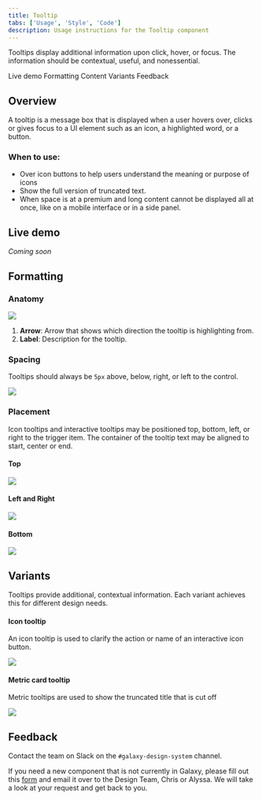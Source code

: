 ```yaml
---
title: Tooltip
tabs: ['Usage', 'Style', 'Code']
description: Usage instructions for the Tooltip component
---
```


<PageDescription>

Tooltips display additional information upon click, hover, or focus. The information should be contextual, useful, and nonessential.

</PageDescription>

<AnchorLinks>

<AnchorLink>Live demo</AnchorLink>
<AnchorLink>Formatting</AnchorLink>
<AnchorLink>Content</AnchorLink>
<AnchorLink>Variants</AnchorLink>
<AnchorLink>Feedback</AnchorLink>

</AnchorLinks>

## Overview

A tooltip is a message box that is displayed when a user hovers over, clicks or gives focus to a UI element such as an icon, a highlighted word, or a button.

### When to use:

- Over icon buttons to help users understand the meaning or purpose of icons
- Show the full version of truncated text.
- When space is at a premium and long content cannot be displayed all at once,
  like on a mobile interface or in a side panel.

## Live demo

*Coming soon*

## Formatting

### Anatomy

<Row>
<Column colLg={8}>

<img src="https://res.cloudinary.com/dgcfg5cwe/image/upload/v1644889353/tooltip-anatomy_raw7z4.svg" class="center"></img>

</Column>
</Row>

1. **Arrow**: Arrow that shows which direction the tooltip is highlighting from.
2. **Label**: Description for the tooltip.

### Spacing

Tooltips should always be ```5px``` above, below, right, or left to the control.

<Row>
<Column colLg={8}>

<img src="https://res.cloudinary.com/dgcfg5cwe/image/upload/v1644887441/tooltip-spacing_beprgg.svg" class="center"></img>

</Column>
</Row>

### Placement

Icon tooltips and interactive tooltips may be positioned top, bottom, left, or right to the trigger item. The container of the tooltip text may be aligned to start, center or end.

#### Top

<Row>
<Column colLg={8}>

<img src="https://res.cloudinary.com/dgcfg5cwe/image/upload/v1644889198/tooltip-top_farptu.svg" class="center"></img>

</Column>
</Row>

#### Left and Right

<Row>
<Column colLg={8}>

<img src="https://res.cloudinary.com/dgcfg5cwe/image/upload/v1644889043/tooltip-left-right_swecxd.svg" class="center"></img>

</Column>
</Row>


#### Bottom

<Row>
<Column colLg={8}>

<img src="https://res.cloudinary.com/dgcfg5cwe/image/upload/v1644889205/tooltip-bottom_poy9zh.svg" class="center"></img>

</Column>
</Row>

## Variants

Tooltips provide additional, contextual information. Each variant achieves this for different design needs.

#### Icon tooltip

An icon tooltip is used to clarify the action or name of an interactive icon button.

<Row>
<Column colLg={8}>

<img src="https://res.cloudinary.com/dgcfg5cwe/image/upload/v1643865245/tooltip-1_umtmq0.svg" class="center"></img>

</Column>
</Row>


#### Metric card tooltip

Metric tooltips are used to show the truncated title that is cut off

<Row>
<Column colLg={8}>

<img src="https://res.cloudinary.com/dgcfg5cwe/image/upload/v1644889282/tooltip-metric_cwqbyy.svg" class="center"></img>

</Column>
</Row>

## Feedback

Contact the team on Slack on the ```#galaxy-design-system``` channel. 

If you need a new component that is not currently in Galaxy, please fill out this <a href="https://docs.google.com/document/d/1heu6QMCxnE8Hnu1AtyucOzcduhUYSyDmg5SEj05Rqb0/edit">form</a> and email it over to the Design Team, Chris or Alyssa. We will take a look at your request and get back to you.